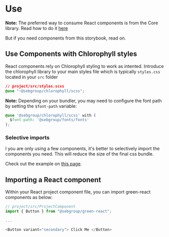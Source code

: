
<Meta title="Use" />

# Use

**Note:** The preferred way to consume React components is from the Core library. Read how to do it [here](https://storybook.seb.io/latest/core/?path=/docs/guides-react--docs)

But if you need components from this storybook, read on.

## Use Components with Chlorophyll styles

React components rely on Chlorophyll styling to work as intented. Introduce the chlorophyll library to your main styles file which is typically `styles.css` located in your `src` folder

```css
// project/src/styles.scss
@use "~@sebgroup/chlorophyll/scss";
```

**Note:** Depending on your bundler, you may need to configure the font path by setting the `$font-path` variable:

```css
@use '@sebgroup/chlorophyll/scss' with (
  $font-path: '@sebgroup/fonts/fonts'
);
```

### Selective imports

I you are only using a few components, it's better to selectively import the components you need. This will reduce the size of the final css bundle.

Check out the example on [this page](https://storybook.seb.io/latest/chlorophyll/?path=/docs/get-started-use--page).

## Importing a React component

Within your React project component file, you can import green-react components as below:

```ts
// project/src/ProjectComponent
import { Button } from "@sebgroup/green-react";

...

<Button variant="secondary"> Click Me </Button>
```
